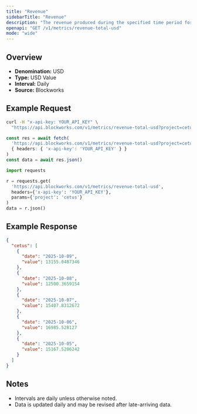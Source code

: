 ```yaml
---
title: "Revenue"
sidebarTitle: "Revenue"
description: "The revenue produced during the specified time period for given project."
openapi: "GET /v1/metrics/revenue-total-usd"
mode: "wide"
---
```


## Overview

- **Denomination:** USD
- **Type:** USD Value
- **Interval:** Daily
- **Source:** Blockworks

## Example Request

<CodeGroup>

```bash cURL
curl -H "x-api-key: YOUR_API_KEY" \
  "https://api.blockworks.com/v1/metrics/revenue-total-usd?project=cetus"
```

```typescript TypeScript
const res = await fetch(
  'https://api.blockworks.com/v1/metrics/revenue-total-usd?project=cetus',
  { headers: { 'x-api-key': 'YOUR_API_KEY' } }
)
const data = await res.json()
```

```python Python
import requests

r = requests.get(
  'https://api.blockworks.com/v1/metrics/revenue-total-usd',
  headers={'x-api-key': 'YOUR_API_KEY'},
  params={'project': 'cetus'}
)
data = r.json()
```

</CodeGroup>

## Example Response

```json
{
  "cetus": [
    {
      "date": "2025-10-09",
      "value": 13155.0487346
    },
    {
      "date": "2025-10-08",
      "value": 12500.3659154
    },
    {
      "date": "2025-10-07",
      "value": 15407.8312672
    },
    {
      "date": "2025-10-06",
      "value": 16985.528127
    },
    {
      "date": "2025-10-05",
      "value": 15167.5206242
    }
  ]
}
```

## Notes
- Intervals are daily unless otherwise noted.
- Data is updated daily and may be revised after late-arriving data.